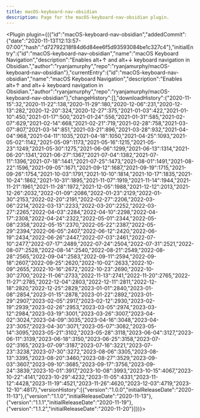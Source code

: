 ---
title: macOS-keyboard-nav-obsidian
description: Page for the macOS-keyboard-nav-obsidian plugin.
---


<Plugin plugin={({"id":"macOS-keyboard-nav-obsidian","addedCommit":{"date":"2020-11-13T12:13:57-07:00","hash":"d72792218f84d6d84ee6f5d93593084be1c327c4"},"initialEntry":{"id":"macOS-keyboard-nav-obsidian","name":"macOS Keyboard Navigation","description":"Enables alt+↑ and alt+↓ keyboard navigation in Obsidian.","author":"ryanjamurphy","repo":"ryanjamurphy/macOS-keyboard-nav-obsidian"},"currentEntry":{"id":"macOS-keyboard-nav-obsidian","name":"macOS Keyboard Navigation","description":"Enables alt+↑ and alt+↓ keyboard navigation in Obsidian.","author":"ryanjamurphy","repo":"ryanjamurphy/macOS-keyboard-nav-obsidian"},"changeHistory":[],"downloadHistory":{"2020-11-15":32,"2020-11-22":138,"2020-11-29":180,"2020-12-06":231,"2020-12-13":282,"2020-12-20":324,"2020-12-27":375,"2021-01-03":422,"2021-01-10":450,"2021-01-17":500,"2021-01-24":556,"2021-01-31":585,"2021-02-07":629,"2021-02-14":668,"2021-02-21":719,"2021-02-28":758,"2021-03-07":807,"2021-03-14":851,"2021-03-21":896,"2021-03-28":932,"2021-04-04":968,"2021-04-11":1035,"2021-04-18":1050,"2021-04-25":1093,"2021-05-02":1142,"2021-05-09":1173,"2021-05-16":1215,"2021-05-23":1249,"2021-05-30":1275,"2021-06-06":1299,"2021-06-13":1314,"2021-06-20":1341,"2021-06-27":1367,"2021-07-04":1382,"2021-07-11":1396,"2021-07-18":1441,"2021-07-25":1473,"2021-08-01":1491,"2021-08-22":1596,"2021-09-05":1671,"2021-09-12":1687,"2021-09-19":1715,"2021-09-26":1754,"2021-10-03":1791,"2021-10-10":1814,"2021-10-17":1835,"2021-10-24":1862,"2021-10-31":1895,"2021-11-07":1919,"2021-11-14":1944,"2021-11-21":1961,"2021-11-28":1972,"2021-12-05":1988,"2021-12-12":2013,"2021-12-26":2032,"2022-01-09":2086,"2022-01-23":2129,"2022-01-30":2153,"2022-02-20":2191,"2022-02-27":2206,"2022-03-06":2214,"2022-03-13":2233,"2022-03-20":2252,"2022-03-27":2265,"2022-04-03":2284,"2022-04-10":2298,"2022-04-17":2308,"2022-04-24":2322,"2022-05-01":2344,"2022-05-08":2358,"2022-05-15":2370,"2022-05-22":2387,"2022-05-29":2394,"2022-06-05":2407,"2022-06-12":2420,"2022-06-19":2434,"2022-06-26":2447,"2022-07-03":2461,"2022-07-10":2477,"2022-07-17":2489,"2022-07-24":2504,"2022-07-31":2521,"2022-08-07":2528,"2022-08-14":2540,"2022-08-21":2549,"2022-08-28":2565,"2022-09-04":2583,"2022-09-11":2594,"2022-09-18":2607,"2022-09-25":2620,"2022-10-02":2633,"2022-10-09":2655,"2022-10-16":2672,"2022-10-23":2690,"2022-10-30":2700,"2022-11-06":2733,"2022-11-13":2741,"2022-11-20":2765,"2022-11-27":2785,"2022-12-04":2803,"2022-12-11":2811,"2022-12-18":2820,"2022-12-25":2829,"2023-01-01":2840,"2023-01-08":2854,"2023-01-15":2878,"2023-01-22":2892,"2023-01-29":2907,"2023-02-05":2917,"2023-02-12":2930,"2023-02-19":2939,"2023-02-26":2953,"2023-03-05":2974,"2023-03-12":2984,"2023-03-19":3001,"2023-03-26":3007,"2023-04-02":3024,"2023-04-09":3035,"2023-04-16":3048,"2023-04-23":3057,"2023-04-30":3071,"2023-05-07":3082,"2023-05-14":3095,"2023-05-21":3102,"2023-05-28":3118,"2023-06-04":3127,"2023-06-11":3139,"2023-06-18":3150,"2023-06-25":3158,"2023-07-02":3165,"2023-07-09":3187,"2023-07-16":3221,"2023-07-23":3238,"2023-07-30":3272,"2023-08-06":3305,"2023-08-13":3395,"2023-08-20":3460,"2023-08-27":3529,"2023-09-03":3607,"2023-09-10":3685,"2023-09-17":3756,"2023-09-24":3839,"2023-10-01":3917,"2023-10-08":3993,"2023-10-15":4067,"2023-10-22":4141,"2023-10-29":4232,"2023-11-05":4331,"2023-11-12":4428,"2023-11-19":4521,"2023-11-26":4620,"2023-12-03":4719,"2023-12-10":4817},"versionHistory":[{"version":"1.0.0","initialReleaseDate":"2020-11-13"},{"version":"1.1.0","initialReleaseDate":"2020-11-13"},{"version":"1.1.1","initialReleaseDate":"2020-11-19"},{"version":"1.1.2","initialReleaseDate":"2020-11-20"}]})}></Plugin>